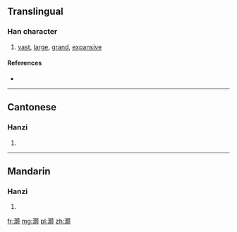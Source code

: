 {{also|灝}}
==Translingual==

===Han character===
{{Han char|rn=85|rad=水|as=18|sn=21|four=|canj=水日火人 (EAFO)}}

# [[vast]], [[large]], [[grand]], [[expansive]]

====References====
* {{Han ref|kx=0663.091|hdz=31792.090|uh=704F|ud=28751}}

----

==Cantonese==

===Hanzi===
{{yue-hanzi|jyut=|y=hou6|tra=灝}}

# {{defn|lang=yue|sort=水18}}

----

==Mandarin==

===Hanzi===
{{cmn-hanzi|tra=灝|pin=[[hào]] ([[hao4]])|wg=hao<sup>4</sup>}}

# {{defn|lang=cmn|sort=水18}}

[[fr:灏]]
[[mg:灏]]
[[pl:灏]]
[[zh:灏]]